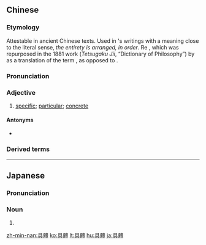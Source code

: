 {{also|具体}}
==Chinese==
{{zh-forms|s=具体}}

===Etymology===
{{rfe|lang=zh|Japanese sources list this as coming from Mencius.  C.f. http://www.weblio.jp/content/%E3%81%90%E3%81%9F%E3%81%84}}
Attestable in ancient Chinese texts. Used in {{w|Mencius}}'s writings with a meaning close to the literal sense, ''the entirety is arranged, in order''. Re{{borrowing|zh|ja|-|nocap=1}} {{ja-r|具体|ぐたい}}, which was repurposed in the 1881 work {{lang|ja|哲学字彙}} (''Tetsugaku Jii'', “Dictionary of Philosophy”) by {{w|Inoue Tetsujirō}} as a translation of the {{etyl|en|-}} term {{m|en|concrete}}, as opposed to {{m|en|abstract}}.

===Pronunciation===
{{zh-pron
|m=jùtǐ
|c=geoi6 tai2
|h=pfs=khi-thí
|mn=xm,qz,tw:kū-thé/zz:kī-thé/twv:khū-thé
|ma=Zh-jùti.ogg
|cat=a
}}

===Adjective===
{{zh-adj}}

# [[specific]]; [[particular]]; [[concrete]]
#: {{zh-x|具體 位置|'''specific''' location}}

====Antonyms====
* {{zh-l|抽象}}

===Derived terms===
{{zh-der|具體而微|具體勞動|具體名詞}}

{{zh-cat|Elementary}}

----

==Japanese==
{{ja-kanjitab|ぐ|たい|yomi=o}}

===Pronunciation===
{{ja-pron|ぐたい|y=o}}

===Noun===
{{ja-noun|ぐたい|shin=具体}}

# {{kyujitai spelling of|具体}}

[[zh-min-nan:具體]]
[[ko:具體]]
[[lt:具體]]
[[hu:具體]]
[[ja:具體]]